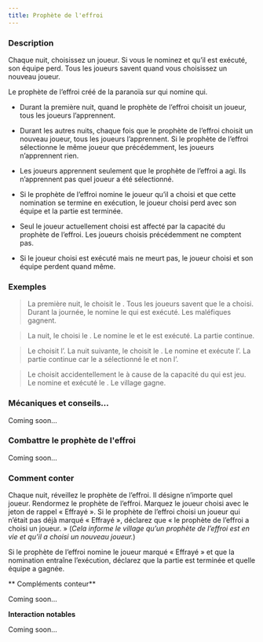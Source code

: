 ```yaml
---
title: Prophète de l'effroi
---
```



<Role PROPHETE_DE_L_EFFROI header />

### Description

Chaque nuit, choisissez un joueur. Si vous le nominez et qu’il est exécuté, son équipe perd. Tous les joueurs savent quand vous choisissez un nouveau joueur.

Le prophète de l’effroi créé de la paranoïa sur qui nomine qui.

-   Durant la première nuit, quand le prophète de l’effroi choisit un joueur, tous les joueurs l’apprennent.

-   Durant les autres nuits, chaque fois que le prophète de l’effroi choisit un nouveau joueur, tous les joueurs l’apprennent. Si le prophète de l’effroi sélectionne le même joueur que précédemment, les joueurs n’apprennent rien.

-   Les joueurs apprennent seulement que le prophète de l’effroi a agi. Ils n’apprennent pas quel joueur a été sélectionné.

-   Si le prophète de l’effroi nomine le joueur qu’il a choisi et que cette nomination se termine en exécution, le joueur choisi perd avec son équipe et la partie est terminée.

-   Seul le joueur actuellement choisi est affecté par la capacité du prophète de l’effroi. Les joueurs choisis précédemment ne comptent pas.

-   Si le joueur choisi est exécuté mais ne meurt pas, le joueur choisi et son équipe perdent quand même.

### Exemples

> La première nuit, le <Role PROPHETE_DE_L_EFFROI /> choisit le <Role MAJORDOME />. Tous les joueurs savent que le <Role PROPHETE_DE_L_EFFROI /> a choisi. Durant la journée, le <Role PROPHETE_DE_L_EFFROI /> nomine le <Role MAJORDOME /> qui est exécuté. Les maléfiques gagnent.

> La nuit, le <Role PROPHETE_DE_L_EFFROI /> choisi le <Role JONGLEUR />. Le <Role FLEURISTE /> nomine le <Role JONGLEUR /> et le <Role JONGLEUR /> est exécuté. La partie continue.

> Le <Role PROPHETE_DE_L_EFFROI /> choisit l’<Role EMPATHIQUE />. La nuit suivante, le <Role PROPHETE_DE_L_EFFROI /> choisit le <Role SOLDAT />. Le <Role PROPHETE_DE_L_EFFROI /> nomine et exécute l’<Role EMPATHIQUE />. La partie continue car le <Role PROPHETE_DE_L_EFFROI /> a sélectionné le <Role SOLDAT /> et non l’<Role EMPATHIQUE />.

> Le <Role PROPHETE_DE_L_EFFROI /> choisit accidentellement le <Role BARON /> à cause de la capacité du <Role CULTIVATEUR_DE_PAVOT /> qui est jeu. Le <Role PROPHETE_DE_L_EFFROI /> nomine et exécuté le <Role BARON />. Le village gagne.

### Mécaniques et conseils...

Coming soon...

### Combattre le prophète de l'effroi

Coming soon...

### Comment conter

Chaque nuit, réveillez le prophète de l’effroi. Il désigne n’importe quel joueur. Rendormez le prophète de l’effroi. Marquez le joueur choisi avec le jeton de rappel « Effrayé ». Si le prophète de l’effroi choisi un joueur qui n’était pas déjà marqué « Effrayé », déclarez que « le prophète de l’effroi a choisi un joueur. » (_Cela informe le village qu’un prophète de l’effroi est en vie et qu’il a choisi un nouveau joueur._)

Si le prophète de l’effroi nomine le joueur marqué « Effrayé » et que la nomination entraîne l’exécution, déclarez que la partie est terminée et quelle équipe a gagnée. 

** Compléments conteur**

Coming soon...

**Interaction notables**

Coming soon...
